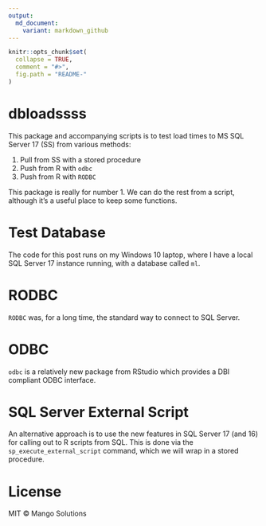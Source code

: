 ```yaml
---
output:
  md_document:
    variant: markdown_github
---
```


<!-- README.md is generated from README.Rmd. Please edit that file -->

```r
knitr::opts_chunk$set(
  collapse = TRUE,
  comment = "#>",
  fig.path = "README-"
)
```

# dbloadssss

This package and accompanying scripts is to test load times to MS SQL Server 17 (SS) from various methods:

1. Pull from SS with a stored procedure
2. Push from R with `odbc`
3. Push from R with `RODBC`

This package is really for number 1. We can do the rest from a script, although it's a useful place to keep some functions.

# Test Database

The code for this post runs on my Windows 10 laptop, where I have a local SQL Server 17 instance running, with a database called `ml`.

# RODBC

`RODBC` was, for a long time, the standard way to connect to SQL Server. 

# ODBC

`odbc` is a relatively new package from RStudio which provides a DBI compliant ODBC interface.

# SQL Server External Script

An alternative approach is to use the new features in SQL Server 17 (and 16) for calling out to R scripts from SQL. This is done via the `sp_execute_external_script` command, which we will wrap in a stored procedure.

# License 

MIT © Mango Solutions
